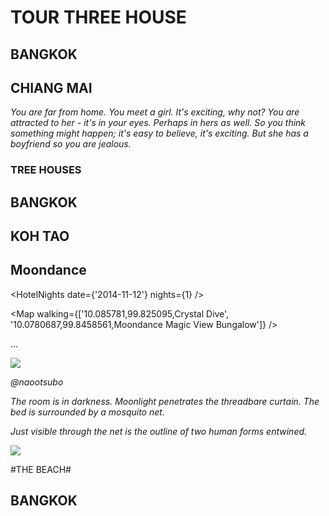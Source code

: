 
# TOUR THREE HOUSE

## BANGKOK

## CHIANG MAI

_You are far from home._
_You meet a girl._
_It's exciting, why not?_
_You are attracted to her - it's in your eyes._
_Perhaps in hers as well._
_So you think something might happen; it's easy to believe, it's exciting._
_But she has a boyfriend so you are jealous._

### TREE HOUSES

## BANGKOK

## KOH TAO

## Moondance

<HotelNights date={'2014-11-12'} nights={1} />

<Map walking={['10.085781,99.825095,Crystal Dive', '10.0780687,99.8458561,Moondance Magic View Bungalow']} />

...

<img src={moondance} />

_@naootsubo_

_The room is in darkness. Moonlight penetrates the threadbare curtain. The bed is surrounded by a mosquito net._

_Just visible through the net is the outline of two human forms entwined._

<img src={thebeach2000} />

#THE BEACH#

## BANGKOK
